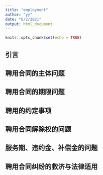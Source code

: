 ```yaml
---
title: "employment"
author: "yy"
date: "6/2/2021"
output: html_document
---
```


```r
knitr::opts_chunk$set(echo = TRUE)
```

## 引言
## 聘用合同的主体问题
## 聘用合同的期限问题
## 聘用的约定事项
## 聘用合同解除权的问题
## 服务期、违约金、补偿金的问题
## 聘用合同纠纷的救济与法律适用
